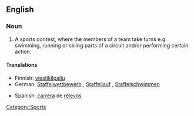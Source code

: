 {{wikipedia}}
==English==

===Noun===
{{en-noun}}

# A sports contest, where the members of a team take turns e.g. swimming, running or skiing parts of a circuit and/or performing certain action.

====Translations====
{{trans-top}}
*Finnish: [[viestikilpailu]]
*German: [[Staffelwettbewerb]] {{m}} {{i|general}}, [[Staffellauf]] {{m}} {{i|running}}, [[Staffelschwimmen]] {{n}} {{i|swimming}}
{{trans-mid}}
* Spanish: [[carrera#Spanish|carrera]] de [[relevo]]s
{{trans-bottom}}

[[Category:Sports]]